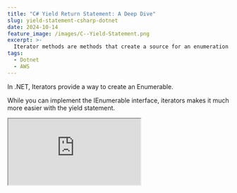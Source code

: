 ```yaml
---
title: "C# Yield Return Statement: A Deep Dive"
slug: yield-statement-csharp-dotnet
date: 2024-10-14
feature_image: /images/C--Yield-Statement.png
excerpt: >-
  Iterator methods are methods that create a source for an enumeration. The yield method is used to define an iterator method. While you can implement the IEnumerable interface, iterators makes it much more easier with the yield statement. Let's learn more about this.
tags:
  - Dotnet
  - AWS
---
```

In .NET, Iterators provide a way to create an Enumerable.

While you can implement the IEnumerable interface, iterators makes it much more easier with the yield statement.

<iframe src="https://www.youtube.com/embed/PHiptFztTQ8?feature=oembed" />

In this post, let’s learn how to use `yield` statement to create an enumerable, how it works, and how it supports lazy evaluation.

We will also see a real-world use case to search through a large log file stored in cloud storage without downloading the entire file into memory.

This post is sponsored by AWS and is part of my .[NET Series](/blog/tag/dotnet/).

## yield Statement in C#

[Iterator methods](https://learn.microsoft.com/en-us/dotnet/csharp/iterators#enumeration-sources-with-iterator-methods) are methods that create a source for an enumeration.

The yield method is used to define an iterator method.

Below is a simple iterator method that returns an int enumerable.

```csharp
static IEnumerable<int> CreateSimpleIterator() 
{
  yield return 10;
  yield return 20;
  yield return 30;
}

```

The above code uses the `yield return` statement to return each enumerable item one after the other.

Consuming this is similar to consuming any other enumerables in .NET. You can use a for loop, for each, LINQ methods, etc.

```csharp
void Main() 
{
  var list = CreateSimpleIterator();
  foreach(var item in list) {
    item.Dump();
  }
}

```

The above method loops through each item and Dumps/prints them on[Dump](https://www.linqpad.net/CustomizingDump.aspx) the console. (For this sample, I am using [LINQPad](https://www.linqpad.net?referrer=rahulpnath.com),, a .NET scratchpad to run code)

### yield - C# Compiler Generated Code

Behind the scenes, the C# compiler is doing all the heavy lifting to generate the `IEnumerable` and `IEnumerator` interfaces for us.

Below is a snapshot of the above code in ILSpy, showing a compiler-generated class that implements the IEnumerator and IEnumerable interfaces.

<Figure src="/images/image.png" caption="C# compiler generated code for iterator methods using yield statement in .NET." />

The compiler also generates a state machine to keep track of the method's state and the number of items generated and returned.  
  

More about this in the Lazy Evaluation of yield statement section.

## yield break Statement to Stop Item Generation

yield also provides a statement to break out of the enumerable generation conditionally.

This stops generating further items in the enumerable and provides no further items to whoever is consuming the collection.

Let's say we want to generate multiples of tens but limit the numbers generated to less than 100.  
  

The below code loops through and returns as long as the current number is less than 100.

```csharp
static IEnumerable < int > CreateSimpleIterator(int number) 
{
  for (int i = 0; i < number; i++) {
    var tens = i * 10;

    if (tens > 100)
      yield
    break;

    yield
    return tens;
  }
}

```

If the number exceeds 100, it breaks out of the generation loop and stops generating further items in the collection.

## Lazy Evaluation of yield Statement in C#

Iterator methods are lazy evaluated.

This means the items in the collection are generated only when they are consumed or requested.

To understand this further, let's introduce a few console write-line statements to our simple iterator method.

It writes to the console before starting the item generation, right before returning an item, and when it generates all the items.

```csharp
async Task Main() 
{
  var numbers = CreateSimpleIterator(3);
  "Printing Numbers".Dump();
  foreach(var number in numbers) {
    number.Dump();
  }
}

static IEnumerable < int > CreateSimpleIterator(int number) 
{
  "Starting".Dump();
  for (int i = 0; i < number; i++) {
    var tens = i * 10;
    if (tens > 100) yield
    break;

    $ "Returning for {i}".Dump();
    yield
    return tens;
  }

  "Ending".Dump();
}

```

The above method prints the following for the input 3.

```text

Printing Numbers

Starting

Returning for 0
0

Returning for 1
10

Returning for 2
20

Ending

```

You can see the line `Printing Numbers` comes first, even though we have invoked the `CreateSimpleIterator` method before it.  
  

The iterator method runs only when the consuming code requests the first item from the collection.

This happens when we iterate through the collection in the for-each statement in the Main function.

As we loop through each item, the iterator method returns the item and pauses until the following item is requested.

This is why we see the `Returning for {i}` statement printed and immediately after the number is printed from the consuming code in the `Main`.

When the for-each statement in `Main` asks for the following item, the iterator method generates the next item.

Each item is generated just when it's needed - lazily evaluated.

### Generating Infinite Collections using yield Statement

The lazy generation of items enables us to generate infinite collections using iterator methods.

The below code generates an infinite list of multiples of tens.

```csharp
static IEnumerable < int > CreateSimpleIterator() 
{
  var i = 0;
  while (true) {
    yield
    return i++ * 10;
  }
}

```

It's up to the consuming code to terminate or limit the number of items this iterator method generates.

```csharp
foreach(var number in numbers.Take(20)) 
{
  number.Dump();
}

```

The above code uses the `Take` method to limit the number of items generated by the iterator method to 20.

## Searching An AWS S3 File using yield

Iterator methods also prove helpful in other real-world scenarios.

Let's say I have a large log file that I need to search through for specific search keywords from within the code.

Downloading the entire file into memory and then searching through it would be time-consuming and not memory efficient.

If the file is unavailable locally but in cloud storage, you will have to factor in network delays to download the entire file before beginning to search it.

Here, I have a large log file in Amazon S3 that I need to search for specific keywords.

_Amazon Simple Storage Service (S3) is an object storage service that provides a scalable and secure storage infrastructure._

<BlogLink
  href="/blog/amazon-s3-dotnet/"
  title="Amazon S3 For the .NET Developer: How to Easily Get Started"
  description="Learn how to get started with Amazon S3 from a .NET Core application. We will learn how to store and retrieve data from the storage, important concepts to be aware of while using S3."
  authorImage="/images/logo-512x512-2.png"
  authorName="Rahul Nath"
  authorTitle="Rahul Pulikkot Nath"
  featureImage="/images/storage-box.jpg"
/>

The below code first gets the file object from S3 using the .NET SDK and then uses a StreamReader to read through the file line by line.

For each line it reads it checks if it contains the search term.

```csharp
async IAsyncEnumerable<string> FetchAndProcessLogsAsync(IAmazonS3 s3Client, string logFileKey, string searchTerm)
{
    / Get the S3 object (log file) from the bucket
    var getObjectRequest = new GetObjectRequest
    {
        BucketName = "user-service-large-messages",
        Key = logFileKey
    };

    using var s3Object = await s3Client.GetObjectAsync(getObjectRequest);
    using var stream = s3Object.ResponseStream;
    using var reader = new StreamReader(stream, Encoding.UTF8);

    / Read the file line by line, lazily returning matching lines.
    string line;
    while ((line = await reader.ReadLineAsync()) != null)
    {
        / If the line contains the search term, yield it
        if (line.Contains(searchTerm, StringComparison.OrdinalIgnoreCase))
        {
            yield return line; / Lazily return the matching line
        }
    }
}

```

If a match is found, then it returns the line and proceeds to return to the next line.

However, since this uses the yield statement to generate the iterator method, it proceeds to reading the next line only if the consuming code requests the next item.

### Consuming an IAsyncEnumerable Generated using yield Statement

The above method returns an `IAsyncEnumerable` since the iterator method uses asynchronous methods to perform network requests.

```csharp
async Task Main() {
  var client = new AmazonS3Client();
  var lines = FetchAndProcessLogsAsync(client, "Android.log", "Service");
  
  await foreach(var line in lines.Take(200)) 
  {
    line.Dump();
  }
}

```

To consume this, we can use the `await` keyword before the for-each statement. The `System.Linq.Async` Nuget package allows the use of normal LINQ methods on an AsyncEnumerable.

<BlogLink
  href="/blog/async-enumerable-dotnet/"
  title="Getting Started with Async Enumerables: A .NET Developer’s Guide"
  description="AsyncEnumerables enhances eumeration of collections with asynchronous capabilities. In this post, let’s explore how C# combines ‘yield return’ with ‘async’ and ‘await’ to create efficient asynchronous data streams and how ‘await foreach’ lets us effortlessly consume them."
  authorImage="/images/logo-512x512-3.png"
  authorName="Rahul Nath"
  authorTitle="Rahul Pulikkot Nath"
  featureImage="/images/AsyncEnumerable--2-.png"
/>

The above code limits the number of lines retrieved from the cloud S3 files to 200. Once that many lines (or the end of the file) are retrieved, it will stop reading the file and exit the collection generation.